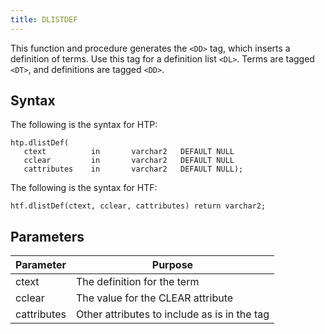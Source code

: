 ```yaml
---
title: DLISTDEF
---
```


This function and procedure generates the `<DD>` tag, which inserts a definition of terms. Use this tag for a definition list `<DL>`. Terms are tagged `<DT>`, and definitions are tagged `<DD>`.

## Syntax

The following is the syntax for HTP:

```
htp.dlistDef(
   ctext          in       varchar2   DEFAULT NULL
   cclear         in       varchar2   DEFAULT NULL
   cattributes    in       varchar2   DEFAULT NULL);
```

The following is the syntax for HTF:

```
htf.dlistDef(ctext, cclear, cattributes) return varchar2;
```

## Parameters

| Parameter | Purpose  |
| --------- | -------- |
| ctext | The definition for the term |
| cclear | The value for the CLEAR attribute |
| cattributes | Other attributes to include as is in the tag |
